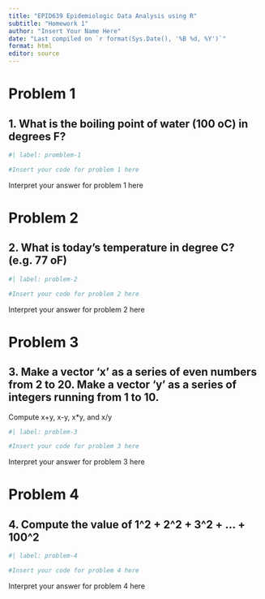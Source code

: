 ```yaml
---
title: "EPID639 Epidemiologic Data Analysis using R"
subtitle: "Homework 1"
author: "Insert Your Name Here"
date: "Last compiled on `r format(Sys.Date(), '%B %d, %Y')`"
format: html
editor: source
---
```


# Problem 1

## 1. What is the boiling point of water (100 oC) in degrees F?

```r
#| label: promblem-1

#Insert your code for problem 1 here

```

Interpret your answer for problem 1 here

# Problem 2

## 2. What is today's temperature in degree C? (e.g. 77 oF)

```r
#| label: problem-2

#Insert your code for problem 2 here

```

Interpret your answer for problem 2 here

# Problem 3

## 3. Make a vector 'x' as a series of even numbers from 2 to 20. Make a vector 'y' as a series of integers running from 1 to 10.

Compute x+y, x-y, x\*y, and x/y

```r
#| label: problem-3

#Insert your code for problem 3 here

```

Interpret your answer for problem 3 here

# Problem 4

## 4. Compute the value of 1\^2 + 2\^2 + 3\^2 + ... + 100\^2

```r
#| label: problem-4

#Insert your code for problem 4 here

```

Interpret your answer for problem 4 here
